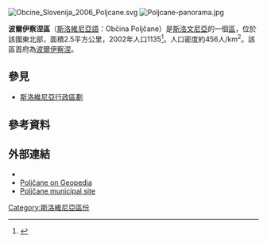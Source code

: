 [[File:Obcine_Slovenija_2006_Poljcane.svg|thumb]]
[[File:Poljcane-panorama.jpg|thumb]]

'''波爾伊察涅區'''（[[斯洛維尼亞語|斯洛維尼亞語]]：Občina Poljčane）是[[斯洛文尼亞|斯洛文尼亞]]的一個[[斯洛維尼亞行政區劃|區]]，位於該國東北部，面積2.5平方公里，2002年人口1135<ref>{{Cite web |url=http://www.stat.si/popis2002/en/ |title=Statistical Office of the Republic of Slovenia, census of 2002 |access-date=2017-02-04 |archive-date=2016-12-18 |archive-url=https://web.archive.org/web/20161218144633/http://www.stat.si/popis2002/en/ |dead-url=no }}</ref>。人口密度約456人/km<sup>2</sup>。該區首府為[[波爾伊察涅|波爾伊察涅]]。

==參見==
*[[斯洛維尼亞行政區劃|斯洛維尼亞行政區劃]]

==參考資料==
{{Reflist}}

==外部連結==
* {{commonscat-inline|Poljčane}}
* [http://v1.geopedia.si/Geopedia_en.html#T973_x499072_y112072_s9_b4 Poljčane on Geopedia] {{Wayback|url=http://v1.geopedia.si/Geopedia_en.html#T973_x499072_y112072_s9_b4 |date=20121127183700 }}
* [http://www.poljcane.si/ Poljčane municipal site] {{Wayback|url=http://www.poljcane.si/ |date=20210126183753 }}


{{Slovenia-geo-stub}}
[[Category:斯洛維尼亞區份|Category:斯洛維尼亞區份]]